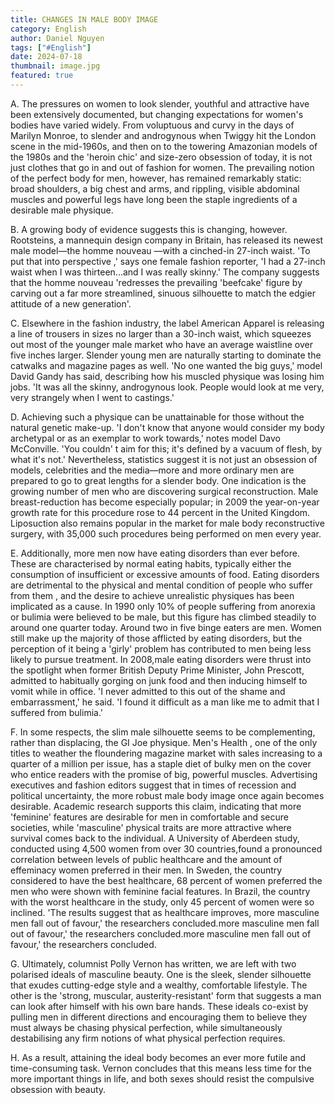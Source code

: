 ```yaml
---
title: CHANGES IN MALE BODY IMAGE
category: English
author: Daniel Nguyen
tags: ["#English"]
date: 2024-07-18
thumbnail: image.jpg
featured: true
---
```


A. The pressures on women to look slender, youthful and attractive have been extensively documented, but changing expectations for women's bodies have varied widely. From voluptuous and curvy in the days of Marilyn Monroe, to slender and androgynous when Twiggy hit the London scene in the mid-1960s, and then on to the towering Amazonian models of the 1980s and the 'heroin chic' and size-zero obsession of today, it is not just clothes that go in and out of fashion for women. The prevailing notion of the perfect body for men, however, has remained remarkably static: broad shoulders, a big chest and arms, and rippling, visible abdominal muscles and powerful legs have long been the staple ingredients of a desirable male physique.

B. A growing body of evidence suggests this is changing, however. Rootsteins, a mannequin design company in Britain, has released its newest male model—the homme nouveau —with a cinched-in 27-inch waist. 'To put that into perspective ,' says one female fashion reporter, 'I had a 27-inch waist when I was thirteen...and I was really skinny.' The company suggests that the homme nouveau 'redresses the prevailing 'beefcake' figure by carving out a far more streamlined, sinuous silhouette to match the edgier attitude of a new generation'.

C. Elsewhere in the fashion industry, the label American Apparel is releasing a line of trousers in sizes no larger than a 30-inch waist, which squeezes out most of the younger male market who have an average waistline over five inches larger. Slender young men are naturally starting to dominate the catwalks and magazine pages as well. 'No one wanted the big guys,' model David Gandy has said, describing how his muscled physique was losing him jobs. 'It was all the skinny, androgynous look. People would look at me very, very strangely when I went to castings.'

D. Achieving such a physique can be unattainable for those without the natural genetic make-up. 'I don't know that anyone would consider my body archetypal or as an exemplar to work towards,' notes model Davo McConville. 'You couldn' t aim for this; it's defined by a vacuum of flesh, by what it's not.' Nevertheless, statistics suggest it is not just an obsession of models, celebrities and the media—more and more ordinary men are prepared to go to great lengths for a slender body. One indication is the growing number of men who are discovering surgical reconstruction. Male breast-reduction has become especially popular; in 2009 the year-on-year growth rate for this procedure rose to 44 percent in the United Kingdom. Liposuction also remains popular in the market for male body reconstructive surgery, with 35,000 such procedures being performed on men every year.

E. Additionally, more men now have eating disorders than ever before. These are characterised by normal eating habits, typically either the consumption of insufficient or excessive amounts of food. Eating disorders are detrimental to the physical and mental condition of people who suffer from them , and the desire to achieve unrealistic physiques has been implicated as a cause. In 1990 only 10% of people suffering from anorexia or bulimia were believed to be male, but this figure has climbed steadily to around one quarter today. Around two in five binge eaters are men. Women still make up the majority of those afflicted by eating disorders, but the perception of it being a 'girly' problem has contributed to men being less likely to pursue treatment. In 2008,male eating disorders were thrust into the spotlight when former British Deputy Prime Minister, John Prescott, admitted to habitually gorging on junk food and then inducing himself to vomit while in office. 'I never admitted to this out of the shame and embarrassment,' he said. 'I found it difficult as a man like me to admit that I suffered from bulimia.'

F. In some respects, the slim male silhouette seems to be complementing, rather than displacing, the GI Joe physique. Men's Health , one of the only titles to weather the floundering magazine market with sales increasing to a quarter of a million per issue, has a staple diet of bulky men on the cover who entice readers with the promise of big, powerful muscles. Advertising executives and fashion editors suggest that in times of recession and political uncertainty, the more robust male body image once again becomes desirable. Academic research supports this claim, indicating that more 'feminine' features are desirable for men in comfortable and secure societies, while 'masculine' physical traits are more attractive where survival comes back to the individual. A University of Aberdeen study, conducted using 4,500 women from over 30 countries,found a pronounced correlation between levels of public healthcare and the amount of effeminacy women preferred in their men. In Sweden, the country considered to have the best healthcare, 68 percent of women preferred the men who were shown with feminine facial features. In Brazil, the country with the worst healthcare in the study, only 45 percent of women were so inclined. 'The results suggest that as healthcare improves, more masculine men fall out of favour,' the researchers concluded.more masculine men fall out of favour,' the researchers concluded.more masculine men fall out of favour,' the researchers concluded.

G. Ultimately, columnist Polly Vernon has written, we are left with two polarised ideals of masculine beauty. One is the sleek, slender silhouette that exudes cutting-edge style and a wealthy, comfortable lifestyle. The other is the 'strong, muscular, austerity-resistant' form that suggests a man can look after himself with his own bare hands. These ideals co-exist by pulling men in different directions and encouraging them to believe they must always be chasing physical perfection, while simultaneously destabilising any firm notions of what physical perfection requires.

H. As a result, attaining the ideal body becomes an ever more futile and time-consuming task. Vernon concludes that this means less time for the more important things in life, and both sexes should resist the compulsive obsession with beauty.